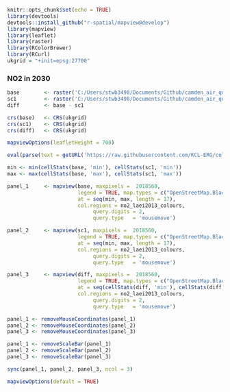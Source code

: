 
```r
knitr::opts_chunk$set(echo = TRUE)
library(devtools)
devtools::install_github("r-spatial/mapview@develop")
library(mapview)
library(leaflet)
library(raster)
library(RColorBrewer)
library(RCurl)
ukgrid = "+init=epsg:27700"
```
  
      
### NO2 in 2030

```r
base        <- raster('C:/Users/stwb3498/Documents/Github/camden_air_quality/asc_outputs/2030_LES_Sc_NAEIBiomassScaled_NO2.asc')
sc1         <- raster('C:/Users/stwb3498/Documents/Github/camden_air_quality/asc_outputs/2030_LES_Sc_CamdenPlus_NO2.asc')
diff        <- base - sc1

crs(base)   <- CRS(ukgrid)
crs(sc1)    <- CRS(ukgrid)
crs(diff)   <- CRS(ukgrid)

mapviewOptions(leafletHeight = 700)

eval(parse(text = getURL('https://raw.githubusercontent.com/KCL-ERG/colour_schemes/master/no2_laei2013_colours_breaks.R')))

min <- min(cellStats(base, 'min'), cellStats(sc1, 'min'))
max <- max(cellStats(base, 'max'), cellStats(sc1, 'max'))

panel_1     <- mapview(base, maxpixels =  2018560,
                       legend = TRUE, map.types = c("OpenStreetMap.BlackAndWhite"),
                       at = seq(min, max, length = 17),
                       col.regions = no2_laei2013_colours,
                            query.digits = 2,
                            query.type   = 'mousemove')

panel_2     <- mapview(sc1, maxpixels =  2018560,
                       legend = TRUE, map.types = c("OpenStreetMap.BlackAndWhite"),
                       at = seq(min, max, length = 17),
                       col.regions = no2_laei2013_colours,
                            query.digits = 2,
                            query.type   = 'mousemove')

panel_3     <- mapview(diff, maxpixels =  2018560,
                       legend = TRUE, map.types = c("OpenStreetMap.BlackAndWhite"),
                       at = seq(cellStats(diff, 'min'), cellStats(diff, 'max'), length = 17),
                       col.regions = no2_laei2013_colours,
                            query.digits = 2,
                            query.type   = 'mousemove')

panel_1 <- removeMouseCoordinates(panel_1)
panel_2 <- removeMouseCoordinates(panel_2)
panel_3 <- removeMouseCoordinates(panel_3)

panel_1 <- removeScaleBar(panel_1)
panel_2 <- removeScaleBar(panel_2)
panel_3 <- removeScaleBar(panel_3)

sync(panel_1, panel_2, panel_3, ncol = 3)

mapviewOptions(default = TRUE)
```
